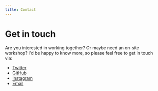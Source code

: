 ```yaml
---
title: Contact
---
```


# Get in touch

Are you interested in working together? Or maybe need an on-site workshop? I'd be happy to know more, so please feel free to get in touch via:

- [Twitter](https://twitter.com/glnnrys)
- [GitHub](https://github.com/glennreyes)
- [Instagram](https://instagram.com/glnnrys)
- [Email](mailto:glenn@glennreyes.com)
